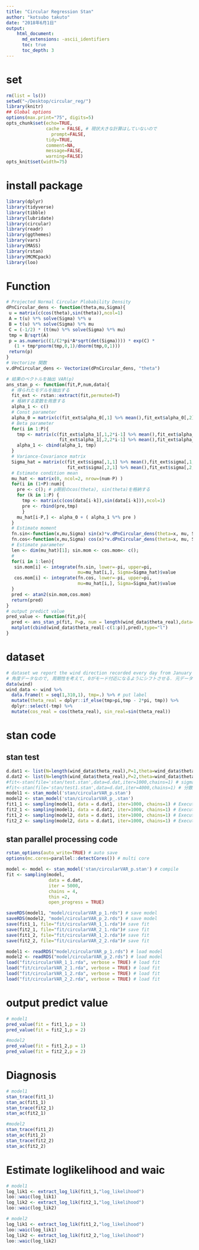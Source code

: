 ```yaml
---
title: "Circular Regression Stan"
author: "kotsubo takuto"
date: "2018年6月1日"
output: 
    html_document:
      md_extensions: -ascii_identifiers
      toc: true
      toc_depth: 3
---
```


# set 

```r
rm(list = ls())
setwd("~/Desktop/circular_reg/") 
library(knitr)
## Global options
options(max.print="75", digits=5)
opts_chunk$set(echo=TRUE,
               cache = FALSE, # 現状大きな計算はしていないので
	             prompt=FALSE,
               tidy=TRUE,
               comment=NA,
               message=FALSE,
               warning=FALSE)
opts_knit$set(width=75)
```

# install package

```r
library(dplyr)
library(tidyverse)
library(tibble)
library(lubridate)
library(circular)
library(readr)
library(ggthemes)
library(vars)
library(MASS)
library(rstan)
library(MCMCpack)
library(loo)
```

# Function

```r
# Projected Normal Circular Plobability Density 
dPnCircular_dens <- function(theta,mu,Sigma){
 u = matrix(c(cos(theta),sin(theta)),ncol=1)
 A = t(u) %*% solve(Sigma) %*% u
 B = t(u) %*% solve(Sigma) %*% mu
 C = (-1/2) * (t(mu) %*% solve(Sigma) %*% mu)
 tmp = B/sqrt(A)
 p = as.numeric((1/(2*pi*A*sqrt(det(Sigma)))) * exp(C) *
   (1 + tmp*pnorm(tmp,0,1)/dnorm(tmp,0,1)))
 return(p)
}
# Vectorize 関数
v.dPnCircular_dens <- Vectorize(dPnCircular_dens, "theta") 

# 結果のベクトルを抽出 VAR(p)
ans_stan_p <- function(fit,P,num,data){
  # 得られたモデルを抽出する
  fit_ext <- rstan::extract(fit,permuted=T)
  # 格納する変数を用意する
  alpha_1 <- c()
  # Const parameter
  alpha_0 = matrix(c(fit_ext$alpha_0[,1] %>% mean(),fit_ext$alpha_0[,2] %>% mean()),ncol=1)
  # Beta parameter
  for(i in 1:P){
    tmp <- matrix(c(fit_ext$alpha_1[,1,2*i-1] %>% mean(),fit_ext$alpha_1[,1,2*i] %>% mean(),
                    fit_ext$alpha_1[,2,2*i-1] %>% mean(),fit_ext$alpha_1[,1,2*i] %>% mean()),ncol=2)
    alpha_1 <- cbind(alpha_1, tmp)
  }
  # Variance-Covariance matrix
  Sigma_hat = matrix(c(fit_ext$sigma[,1,1] %>% mean(),fit_ext$sigma[,1,2] %>% mean(),
                       fit_ext$sigma[,2,1] %>% mean(),fit_ext$sigma[,2,2] %>% mean()),ncol=2)
  # Estimate condition mean 
  mu_hat <- matrix(0, ncol=2, nrow=(num-P) )
  for(i in (1+P):num){
    pre <- c(); # p期前のcos(theta), sin(theta)を格納する
    for (k in 1:P) {
      tmp <- matrix(c(cos(data[i-k]),sin(data[i-k])),ncol=1)
      pre <- rbind(pre,tmp)
      }
    mu_hat[i-P,] <- alpha_0 + ( alpha_1 %*% pre )
  }
  # Estimate moment
  fn.sin<-function(x,mu,Sigma) sin(x)*v.dPnCircular_dens(theta=x, mu, Sigma) # sin func
  fn.cos<-function(x,mu,Sigma) cos(x)*v.dPnCircular_dens(theta=x, mu, Sigma) # cos func
  # Estimate parameter
  len <- dim(mu_hat)[1]; sin.mom <- cos.mom<- c();
  # 
  for(i in 1:len){
   sin.mom[i] <- integrate(fn.sin, lower=-pi, upper=pi,
                           mu=mu_hat[i,], Sigma=Sigma_hat)$value
   cos.mom[i] <- integrate(fn.cos, lower=-pi, upper=pi,
                           mu=mu_hat[i,], Sigma=Sigma_hat)$value
  }
  pred <- atan2(sin.mom,cos.mom)
  return(pred)  
}
# output predict value
pred_value <- function(fit,p){
  pred <- ans_stan_p(fit, P=p, num = length(wind_data$theta_real),data=wind_data$theta_real) # パラメータ推定値を用いて, 予測
  matplot(cbind(wind_data$theta_real[-c(1:p)],pred),type="l")
}
```

# dataset

```r
# dataset we report the wind direction recorded every day from January 29, 2001 to March 31, 2001 from 3.00am to 4.00am included.
# 角度データなので, 周期性を考えて, 0がモード付近になるようにシフトさせる. 元データから$-\pi$ずらして, $[-\pi,\pi]$で考える.
data(wind) 
wind_data <- wind %>%  
  data.frame(t = seq(1,310,1), tmp=.) %>% # put label
  mutate(theta_real = dplyr::if_else(tmp>pi,tmp - 2*pi, tmp)) %>% 
  dplyr::select(-tmp) %>% 
  mutate(cos_real = cos(theta_real), sin_real=sin(theta_real))
```

# stan code

## stan test

```r
d.dat1 <- list(N=length(wind_data$theta_real),P=1,theta=wind_data$theta_real) # for VAR(1)
d.dat2 <- list(N=length(wind_data$theta_real),P=2,theta=wind_data$theta_real) # for VAR(2)
#fit<-stan(file='stan/test.stan',data=d.dat,iter=1000,chains=1) # sigma(2,2) に対して1を仮定する
#fit<-stan(file='stan/test1.stan',data=d.dat,iter=4000,chains=1) # 分散共分散行列の過程
model1 <- stan_model('stan/circularVAR_p.stan')
model2 <- stan_model('stan/circularVAR_p_.stan')
fit1_1 <- sampling(model1, data = d.dat1, iter=1000, chains=1) # Execute model
fit2_1 <- sampling(model1, data = d.dat2, iter=1000, chains=1) # Execute model 
fit1_2 <- sampling(model2, data = d.dat1, iter=1000, chains=1) # Execute model
fit2_2 <- sampling(model2, data = d.dat1, iter=1000, chains=1) # Execute model
```

## stan parallel processing code

```r
rstan_options(auto_write=TRUE) # auto save
options(mc.cores=parallel::detectCores()) # multi core

model <- model <- stan_model('stan/circularVAR_p.stan') # compile
fit <- sampling(model, 
                data = d.dat,
                iter = 5000,
                chains = 4,
                thin =2,
                open_progress = TRUE)
```


```r
saveRDS(model1, "model/circularVAR_p_1.rds") # save model
saveRDS(model2, "model/circularVAR_p_2.rds") # save model
save(fit1_1, file="fit/circularVAR_1_1.rda")# save fit
save(fit2_1, file="fit/circularVAR_2_1.rda")# save fit
save(fit1_2, file="fit/circularVAR_1_2.rda")# save fit
save(fit2_2, file="fit/circularVAR_2_2.rda")# save fit
```

```r
model1 <- readRDS("model/circularVAR_p_1.rds") # load model
model2 <- readRDS("model/circularVAR_p_2.rds") # load model
load("fit/circularVAR_1_1.rda", verbose = TRUE) # load fit
load("fit/circularVAR_2_1.rda", verbose = TRUE) # load fit
load("fit/circularVAR_1_2.rda", verbose = TRUE) # load fit
load("fit/circularVAR_2_2.rda", verbose = TRUE) # load fit
```

# output predict value

```r
# model1
pred_value(fit = fit1_1,p = 1)
pred_value(fit = fit2_1,p = 2)

#model2
pred_value(fit = fit1_2,p = 1)
pred_value(fit = fit2_2,p = 2)
```

# Diagnosis

```r
# model1
stan_trace(fit1_1)
stan_ac(fit1_1)
stan_trace(fit2_1)
stan_ac(fit2_1)

#model2
stan_trace(fit1_2)
stan_ac(fit1_2)
stan_trace(fit2_2)
stan_ac(fit2_2)
```

# Estimate loglikelihood and waic

```r
# model1
log_lik1 <- extract_log_lik(fit1_1,"log_likelihood")
loo::waic(log_lik1)
log_lik2 <- extract_log_lik(fit2_1,"log_likelihood")
loo::waic(log_lik2)

# model2
log_lik1 <- extract_log_lik(fit1_2,"log_likelihood")
loo::waic(log_lik1)
log_lik2 <- extract_log_lik(fit2_2,"log_likelihood")
loo::waic(log_lik2)
```


